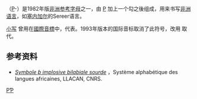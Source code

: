 {{Infobox alphabet|alphabet=拉丁|uuc=01A4|ulc=01A5}}
{{Unicode|'''Ƥ''', '''ƥ'''}}（[[P|P]]-{{link-en|hook (附加符号)|Hook (diacritic)|hook}}）是1982年版[[非洲参考字母|非洲参考字母]]之一，由 [[P|P]] 加上一个勾之後组成，用来书写[[非洲语言|非洲语言]]，如[[塞内加尔|塞内加尔]]的Sereer语言。

[[小寫字母|小写]] {{IPA|ƥ}} 曾用在[[國際音標|國際音標]]中，代表{{link-en|清雙唇內破音|Voiceless bilabial implosive}}。1993年版本的国际音标取消了此符号，改用 {{IPA|ɓ̥}} 取代。

== 参考资料 ==
*[http://sumale.vjf.cnrs.fr/phono/Reclangues1N.php?ChoixCellule=C177NL ''Symbole ƥ implosive bilabiale sourde''] {{Wayback|url=http://sumale.vjf.cnrs.fr/phono/Reclangues1N.php?ChoixCellule=C177NL |date=20130719190114 }}，Système alphabétique des langues africaines, LLACAN, CNRS.

{{Latin alphabet}}

[[Category:衍生拉丁字母|PƤ]]